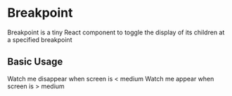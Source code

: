 
<Meta title="Responsive/Breakpoint" />

# Breakpoint

<Description>
  Breakpoint is a tiny React component to toggle the display of its children at
  a specified breakpoint
</Description>

## Basic Usage

<Canvas>
  <Story name="With styled">
    <Breakpoint up="medium">
      Watch me disappear when screen is &lt; medium
    </Breakpoint>
    <Breakpoint down="medium">
      Watch me appear when screen is &gt; medium
    </Breakpoint>
  </Story>
</Canvas>
